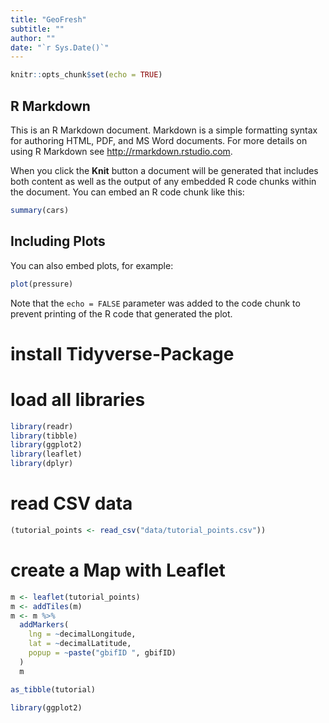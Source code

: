 ```yaml
---
title: "GeoFresh"
subtitle: ""
author: ""
date: "`r Sys.Date()`"
---
```


```r
knitr::opts_chunk$set(echo = TRUE)
```

## R Markdown

This is an R Markdown document. Markdown is a simple formatting syntax for authoring HTML, PDF, and MS Word documents. For more details on using R Markdown see <http://rmarkdown.rstudio.com>.

When you click the **Knit** button a document will be generated that includes both content as well as the output of any embedded R code chunks within the document. You can embed an R code chunk like this:

```r
summary(cars)
```

## Including Plots

You can also embed plots, for example:

```r
plot(pressure)
```

Note that the `echo = FALSE` parameter was added to the code chunk to prevent printing of the R code that generated the plot.

# install Tidyverse-Package 
# load all libraries
```r
library(readr)
library(tibble)
library(ggplot2)
library(leaflet)
library(dplyr)

```
# read CSV data 
```r
(tutorial_points <- read_csv("data/tutorial_points.csv"))
```
# create a Map with Leaflet 
```r
m <- leaflet(tutorial_points)
m <- addTiles(m)
m <- m %>%
  addMarkers(
    lng = ~decimalLongitude,  
    lat = ~decimalLatitude,
    popup = ~paste("gbifID ", gbifID)
  )
  m                            
```
```r
as_tibble(tutorial)
```

```r
library(ggplot2)
```

